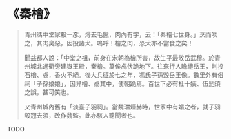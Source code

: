 # 《秦檜》

> 青州馮中堂家殺一豕，燖去毛鬣，肉內有字，云：「秦檜七世身。」烹而啖之，其肉臭惡，因投諸犬。嗚呼！檜之肉，恐犬亦不當食之矣！
>
> 聞益都人說：「中堂之祖，前身在宋朝為檜所害，故生平最敬岳武穆。於青州城北通衢旁建嶽王殿，秦檜。萬俟卨伏跪地下。往來行人瞻禮岳王，則投石檜、卨，香火不絕。後大兵征於七之年，馮氏子孫毀岳王像。數里外有俗祠「子孫娘娘」，因舁檜、卨其中，使朝跪焉。百世下必有杜十姨、伍髭須之誤，甚可笑也。
>
> 又青州城內舊有「淡臺子羽祠」。當魏璫烜赫時，世家中有媚之者，就子羽毀冠去須，改作魏監。此亦駭人聽聞者也。

TODO
